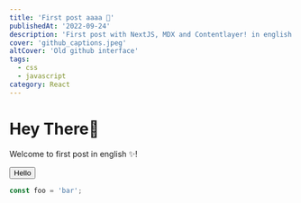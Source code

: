 ```yaml
---
title: 'First post aaaa 🚀'
publishedAt: '2022-09-24'
description: 'First post with NextJS, MDX and Contentlayer! in english'
cover: 'github_captions.jpeg'
altCover: 'Old github interface'
tags:
  - css
  - javascript
category: React
---
```


# Hey There👋

Welcome to first post in english ✨!

<button>Hello</button>

```typescript:lib/test.ts
const foo = 'bar';
```

